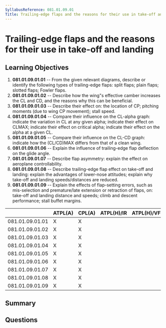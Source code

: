 ```yaml
---
SyllabusReference: 081.01.09.01
Title: Trailing-edge flaps and the reasons for their use in take-off and landing
---
```


# Trailing-edge flaps and the reasons for their use in take-off and landing

## Learning Objectives

1. **081.01.09.01.01** -- From the given relevant diagrams, describe or identify
   the following types of trailing-edge flaps: split flaps; plain flaps; slotted
   flaps; Fowler flaps.
2. **081.01.09.01.02** -- Describe how the wing"s effective camber increases the
   CL and CD, and the reasons why this can be beneficial.
3. **081.01.09.01.03** -- Describe their effect on: the location of CP; pitching
   moments (due to wing CP movement); stall speed.
4. **081.01.09.01.04** -- Compare their influence on the CL-alpha graph:
   indicate the variation in CL at any given alpha; indicate their effect on
   CLMAX; indicate their effect on critical alpha; indicate their effect on the
   alpha at a given CL.
5. **081.01.09.01.05** -- Compare their influence on the CL-CD graph: indicate
   how the (CL/CD)MAX differs from that of a clean wing.
6. **081.01.09.01.06** -- Explain the influence of trailing-edge flap deflection
   on the glide angle.
7. **081.01.09.01.07** -- Describe flap asymmetry: explain the effect on
   aeroplane controllability.
8. **081.01.09.01.08** -- Describe trailing-edge flap effect on take-off and
   landing: explain the advantages of lower-nose attitudes; explain why take-off
   and landing speeds/distances are reduced.
9. **081.01.09.01.09** -- Explain the effects of flap-setting errors, such as
   mis-selection and premature/late extension or retraction of flaps, on:
   take-off and landing distance and speeds; climb and descent performance;
   stall buffet margins.

|                 | ATPL(A) | CPL(A) | ATPL(H)/IR | ATPL(H)/VFR | CPL(H) | IR  | CBIR(A) |
| --------------- | ------- | ------ | ---------- | ----------- | ------ | --- | ------- |
| 081.01.09.01.01 | X       | X      |            |             |        |     |         |
| 081.01.09.01.02 | X       | X      |            |             |        |     |         |
| 081.01.09.01.03 | X       | X      |            |             |        |     |         |
| 081.01.09.01.04 | X       | X      |            |             |        |     |         |
| 081.01.09.01.05 | X       | X      |            |             |        |     |         |
| 081.01.09.01.06 | X       | X      |            |             |        |     |         |
| 081.01.09.01.07 | X       | X      |            |             |        |     |         |
| 081.01.09.01.08 | X       | X      |            |             |        |     |         |
| 081.01.09.01.09 | X       | X      |            |             |        |     |         |

## Summary

## Questions

